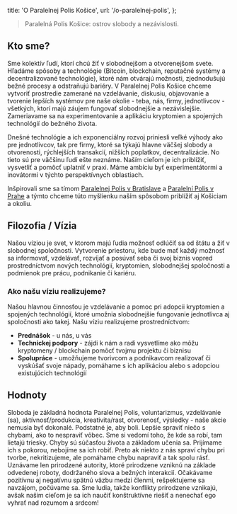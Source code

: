   title: 'O Paralelnej Polis Košice',
  url: '/o-paralelnej-polis',
};

> Paralelná Polis Košice: ostrov slobody a nezávislosti.

## Kto sme?

Sme kolektív ľudí, ktorí chcú žiť v slobodnejšom a otvorenejšom svete. Hľadáme spôsoby a technológie (Bitcoin, blockchain, reputačné systémy a decentralizované technológie), ktoré nám otvárajú možnosti, zjednodušujú bežné procesy a odstraňujú bariéry. V Paralelnej Polis Košice chceme vytvoriť prostredie zamerané na vzdelávanie, diskusiu, objavovanie a tvorenie lepších systémov pre naše okolie - teba, nás, firmy, jednotlivcov - všetkých, ktorí majú záujem fungovať slobodnejšie a nezávislejšie. Zameriavame sa na experimentovanie a aplikáciu kryptomien a spojených technológií do bežného života.

Dnešné technológie a ich exponenciálny rozvoj priniesli veľké výhody ako pre jednotlivcov, tak pre firmy, ktoré sa týkajú hlavne väčšej slobody a otvorenosti, rýchlejších transakcií, nižších poplatkov, decentralizácie. No tieto sú pre väčšinu ľudí ešte neznáme. Naším cieľom je ich priblížiť, vysvetliť a pomôcť uplatniť v praxi. Máme ambíciu byť experimentátormi a inovátormi v týchto perspektívnych oblastiach.

Inšpirovali sme sa tímom [Paralelnej Polis v Bratislave](https://paralelnapolis.sk/) a [Paralelní Polis v Prahe](https://www.paralelnipolis.cz/) a týmto chceme túto myšlienku naším spôsobom priblížiť aj Košiciam a okoliu.

## Filozofia / Vízia

Našou víziou je svet, v ktorom majú ľudia možnosť odlúčiť sa od štátu a žiť v slobodnej spoločnosti. Vytvorenie priestoru, kde bude mať každý možnosť sa informovať, vzdelávať, rozvíjať a posúvať seba či svoj biznis vopred prostredníctvom nových technológií, kryptomien, slobodnejšej spoločnosti a podmienok pre prácu, podnikanie či kariéru.

### Ako našu víziu realizujeme?

Našou hlavnou činnosťou je vzdelávanie a pomoc pri adopcii kryptomien a spojených technológií, ktoré umožnia slobodnejšie fungovanie jednotlivca aj spoločnosti ako takej. Našu víziu realizujeme prostredníctvom:

- **Prednášok** - u nás, u vás
- **Technickej podpory** - zájdi k nám a radi vysvetlíme ako môžu
  kryptomeny / blockchain pomôcť tvojmu projektu či biznisu
- **Spolupráce** - umožňujeme tvorivcom a podnikavcom realizovať či
  vyskúšať svoje nápady, pomáhame s ich aplikáciou alebo s adopciou
  existujúcich technológií

## Hodnoty

Sloboda je základná hodnota Paralelnej Polis, voluntarizmus, vzdelávanie (sa), aktívnosť/produkcia, kreativita/rast, otvorenosť, výsledky - naše akcie nemusia byť dokonalé. Podstatné je, aby boli. Lepšie spraviť niečo s chybami, ako to nespraviť vôbec. Sme si vedomí toho, že kde sa robí, tam lietajú triesky. Chyby sú súčasťou života a základom učenia sa. Prijímame ich s pokorou, nebojíme sa ich robiť. Preto ak niekto z nás spraví chybu pri tvorbe, nekritizujeme, ale pomáhame chybu napraviť a tak spolu rásť. Uznávame len prirodzené autority, ktoré prirodzene vzniknú na základe odvedenej roboty, dodržaného slova a bežných interakcií. Očakávame pozitívnu aj negatívnu spätnú väzbu medzi členmi, rešpektujeme sa navzájom, počúvame sa. Sme ludia, takže konflikty prirodzene vznikajú, avšak našim cieľom je sa ich naučiť konštruktívne riešiť a nenechať ego vyhrať nad rozumom a srdcom!
